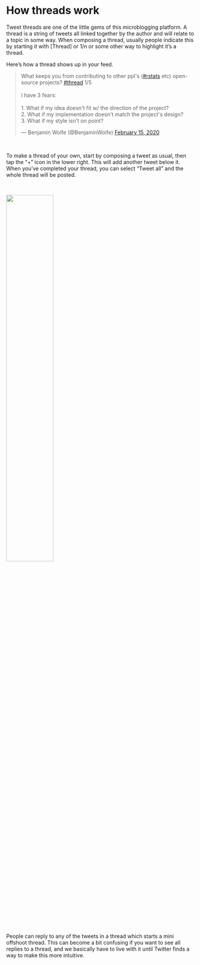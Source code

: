 # How threads work

Tweet threads are one of the little gems of this microblogging platform. A thread is a string of tweets all linked together by the author and will relate to a topic in some way. When composing a thread, usually people indicate this by starting it with [Thread] or 1/n or some other way to highlight it's a thread. 

Here's how a thread shows up in your feed. 


<blockquote class="twitter-tweet"><p lang="en" dir="ltr">What keeps you from contributing to other ppl&#39;s (<a href="https://twitter.com/hashtag/rstats?src=hash&amp;ref_src=twsrc%5Etfw">#rstats</a> etc) open-source projects? <a href="https://twitter.com/hashtag/thread?src=hash&amp;ref_src=twsrc%5Etfw">#thread</a> 1/5<br><br>I have 3 fears:<br><br>1. What if my idea doesn&#39;t fit w/ the direction of the project?<br>2. What if my implementation doesn&#39;t match the project&#39;s design?<br>3. What if my style isn&#39;t on point?</p>&mdash; Benjamin Wolfe (@BenjaminWolfe) <a href="https://twitter.com/BenjaminWolfe/status/1228697624087318529?ref_src=twsrc%5Etfw">February 15, 2020</a></blockquote> <script async src="https://platform.twitter.com/widgets.js" charset="utf-8"></script>

<br>

To make a thread of your own, start by composing a tweet as usual, then tap the "+" icon in the lower right. This will add another tweet below it. When you've completed your thread, you can select "Tweet all" and the whole thread will be posted. 

<br>

![](images/tweet_thread_make.jpg){width=50%}


People can reply to any of the tweets in a thread which starts a mini offshoot thread. This can become a bit confusing if you want to see all replies to a thread, and we basically have to live with it until Twitter finds a way to make this more intuitive. 
